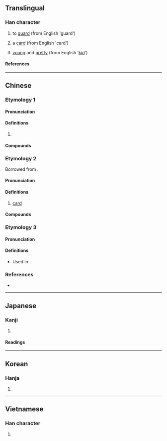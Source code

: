 {{character info}}
==Translingual==

===Han character===
{{Han char|rn=30|rad=口|as=06|sn=9|four=64061|canj=RGR|ids=⿰口吉}}

# {{lb|yue|Cantonese}} to [[guard]] (from English 'guard')
# {{lb|yue|Cantonese}} a [[card]] (from English 'card')
# {{lb|yue|Cantonese}} [[young]] and [[pretty]] (from English '[[kid]]')

====References====
{{Han ref|kx=0186.170|dkj=03544|dj=0406.020|hdz=10611.060|uh=54AD}}

----

==Chinese==

===Etymology 1===
{{zh-forms}}

====Pronunciation====
{{zh-pron
|m=jī
|c=gat1,hat1,kat1
|w=4khaq,4xiq
|mc=y
|oc=y
|cat=
}}

====Definitions====
{{zh-hanzi}}

# {{rfdef|zh}}

====Compounds====
{{zh-der|咭力骨碌|咭叮噹|咭吱咯吱|咭咭|咭咭呱呱|咭噔咯噔|咭噹噹}}

===Etymology 2===
{{zh-forms|alt=卡}}
Borrowed from {{bor|zh|en|card}}.

====Pronunciation====
{{zh-pron
|c=kaat1
|cat=n
}}

====Definitions====
{{zh-hanzi}}

# {{lb|zh|Cantonese}} [[card]] {{zh-mw|張}}

====Compounds====
{{zh-der|咭片|打咭|碌咭|賀咭|轆咭|信用咭|電話咭}}

===Etymology 3===
{{zh-forms}}
====Pronunciation====
{{zh-pron
|m=jī
|c=gat1
|cat=
}}

====Definitions====
{{zh-hanzi}}
* Used in {{zh-l|𠸄咭唎}}.

===References===
* {{R:yue:Hanzi}}

----

==Japanese==

===Kanji===
{{ja-kanji|grade=|rs=口06}}

# {{rfdef|ja|sort=口06}}

====Readings====
{{ja-readings
|on=きつ, ぎち, かつ, けち
|kun=こえのさま
}}

----

==Korean==

===Hanja===
{{ko-hanja|hangeul=[[길]], [[갈]]|rv=gil, gal|mr=kil, kal}}

# {{rfdef|ko|sort=口06}}

----

==Vietnamese==

===Han character===
{{vi-readings|rs=口06|reading=gắt}}

# {{rfdef|vi|sort=口06}}